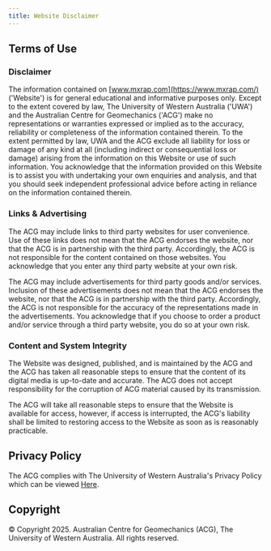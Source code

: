 ```yaml
---
title: Website Disclaimer
---
```


## Terms of Use

### Disclaimer

The information contained on [www.mxrap.com](https://www.mxrap.com/) ('Website') is for general educational and informative purposes only. Except to the extent covered by law, The University of Western Australia ('UWA') and the Australian Centre for Geomechanics ('ACG') make no representations or warranties expressed or implied as to the accuracy, reliability or completeness of the information contained therein. To the extent permitted by law, UWA and the ACG exclude all liability for loss or damage of any kind at all (including indirect or consequential loss or damage) arising from the information on this Website or use of such information. You acknowledge that the information provided on this Website is to assist you with undertaking your own enquiries and analysis, and that you should seek independent professional advice before acting in reliance on the information contained therein.

### Links & Advertising

The ACG may include links to third party websites for user convenience. Use of these links does not mean that the ACG endorses the website, nor that the ACG is in partnership with the third party. Accordingly, the ACG is not responsible for the content contained on those websites. You acknowledge that you enter any third party website at your own risk.

The ACG may include advertisements for third party goods and/or services. Inclusion of these advertisements does not mean that the ACG endorses the website, nor that the ACG is in partnership with the third party. Accordingly, the ACG is not responsible for the accuracy of the representations made in the advertisements. You acknowledge that if you choose to order a product and/or service through a third party website, you do so at your own risk.

### Content and System Integrity

The Website was designed, published, and is maintained by the ACG and the ACG has taken all reasonable steps to ensure that the content of its digital media is up-to-date and accurate. The ACG does not accept responsibility for the corruption of ACG material caused by its transmission.

The ACG will take all reasonable steps to ensure that the Website is available for access, however, if access is interrupted, the ACG's liability shall be limited to restoring access to the Website as soon as is reasonably practicable.

## Privacy Policy

The ACG complies with The University of Western Australia's Privacy Policy which can be viewed [Here](https://www.web.uwa.edu.au/privacy).

## Copyright

© Copyright 2025. Australian Centre for Geomechanics (ACG), The University of Western Australia. All rights reserved.
